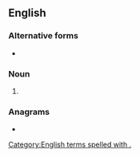 {{also|blvd}}
==English==

===Alternative forms===
* {{l|en|blvd}}

===Noun===
{{en-noun|?}}

# {{abbreviation of|en|boulevard}}

===Anagrams===
* {{anagrams|en|a=bdlv|VLDB}}

[[Category:English terms spelled with .]]